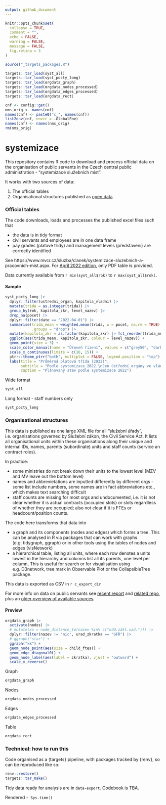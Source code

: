 ```yaml
---
output: github_document
---
```


<!-- README.md is generated from README.Rmd. Please edit that file -->

```r
knitr::opts_chunk$set(
  collapse = TRUE,
  comment = "",
  echo = FALSE,
  warning = FALSE,
  message = FALSE,
  fig.retina = 3
)
```

```r
source("_targets_packages.R")
```

```r
targets::tar_load(syst_all)
targets::tar_load(syst_pocty_long)
targets::tar_load(orgdata_graph)
targets::tar_load(orgdata_nodes_processed)
targets::tar_load(orgdata_edges_processed)
targets::tar_load(orgdata_rect)
```

```r
cnf <- config::get()
nms_orig <- names(cnf)
names(cnf) <- paste0("c_", names(cnf))
list2env(cnf, envir = .GlobalEnv)
names(cnf) <- names(nms_orig)
rm(nms_orig)
```


# systemizace

<!-- badges: start -->
<!-- badges: end -->

This repository contains R code to download and process official data on the organisation of public servants in the Czech central public administration - "systemizace služebních míst".

It works with two sources of data:

1. The official tables
2. Organisational structures published as [open data](https://data.gov.cz/datov%C3%A1-sada?iri=https%3A%2F%2Fdata.gov.cz%2Fzdroj%2Fdatov%C3%A9-sady%2F00007064%2F846439662)

### Official tables

The code downloads, loads and processes the published excel files such that

- the data is in tidy format
- civil servants and employees are in one data frame
- pay grades (platové třídy) and management levels (představení) are correctly identified

See https://www.mvcr.cz/sluzba/clanek/systemizace-sluzebnich-a-pracovnich-mist.aspx. For [April 2022 edition](https://www.mvcr.cz/sluzba/clanek/zmena-systemizace-sluzebnich-a-pracovnich-mist-s-ucinnosti-od-1-dubna-2022.aspx), only PDF table is provided.

Data currently available from `r min(syst_all$rok)` to `r max(syst_all$rok)`.

#### Sample

```r
syst_pocty_long |>
  dplyr::filter(ustredni_organ, kapitola_vladni) |>
  mutate(trida = as.integer(trida)) |>
  group_by(rok, kapitola_zkr, level_nazev) |>
  drop_na(pocet) |>
  dplyr::filter(date == "2022-04-01") |>
  summarise(trida_mean = weighted.mean(trida, w = pocet, na.rm = TRUE), 
            .groups = "drop") |>
  mutate(kapitola_zkr = as.factor(kapitola_zkr) |> fct_reorder(trida_mean, min)) |>
  ggplot(aes(trida_mean, kapitola_zkr, colour = level_nazev)) +
  geom_point(size = 3) +
  scale_color_manual(name = "Úroveň řízení", values = c("grey50", "darkblue")) +
  scale_x_continuous(limits = c(10, 15)) +
  ptrr::theme_ptrr("both", multiplot = FALSE, legend.position = "top") +
  labs(title = "Průměrná platová třída (2022)",
       subtitle = "Podle systemizace 2022.\nJen ústřední orgány ve vládních kapitolách",
       caption = "Plánovaný stav podle systemizace 2022")
```


Wide format

```r
syst_all
```

Long format - staff numbers only

```r
syst_pocty_long
```



### Organisational structures

This data is published as one large XML file for all "služební úřady", i.e. organisations governed by Služební zákon, the Civil Service Act. It lists all organisational units within these organisations along their unique and internal IDs, names, parents (subordinate) units and staff counts (service an contract roles).

In practice:

- some ministries do not break down their units to the lowest level (MZV and MV leave out the bottom level)
- names and abbrevietations are inputted differently by different orgs - some list include numbers, some names are in fact abbreviations etc., which makes text searching difficult
- staff counts are missing for most orgs and undocumented, i.e. it is not clear whether it is actual contracts (occupied slots) or slots regardless of whether they are occupied; also not clear if it is FTEs or headcount/position counts.

The code here transforms that data into

- a graph and its components (nodes and edges) which forms a tree. This can be analysed in R via packages that can work with graphs (e.g. tidygraph, ggraph) or in other tools using the tables of nodes and edges (visNetwork)
- a hierarchical table, listing all units, where each row denotes a units lowest in the hierarchy and columns list all its parents, one level per column. This is useful for search or for visualisation using e.g. D3network, tree mark in Observable Plot or the CollapsibleTree package.

This data is exported as CSV in `r c_export_dir`

For more info on data on public servants see [recent report](https://idea.cerge-ei.cz/zpravy/statni-zamestnanci-a-urednici-kde-pracuji-a-za-kolik) and [related repo](https://github.com/dan-bart/urednici_2021), plus an [older overview of available sources](https://petrbouchal.xyz/urednici/).

#### Preview

```r
orgdata_graph |>
  activate(nodes) |>
  # mutate(xx = node_distance_to(nazev %in% c("odd.zákl.vzd."))) |>
  dplyr::filter(nazev != "nic", urad_zkratka == "GFŘ") |>
  # ggraph("star") +
  ggraph("kk") +
  geom_node_point(aes(size = child_ftes)) +
  geom_edge_diagonal0() +
  geom_node_label(aes(label = zkratka), vjust = "outward") +
  scale_x_reverse()
```


Graph

```r
orgdata_graph
```

Nodes

```r
orgdata_nodes_processed
```

Edges

```r
orgdata_edges_processed
```

Table

```r
orgdata_rect
```



### Technical: how to run this

Code organised as a {targets} pipeline, with packages tracked by {renv}, so can be reproduced like so:

```r
renv::restore()
targets::tar_make()
```

Tidy data ready for analysis are in `data-export`. Codebook is TBA.

Rendered `r Sys.time()`
